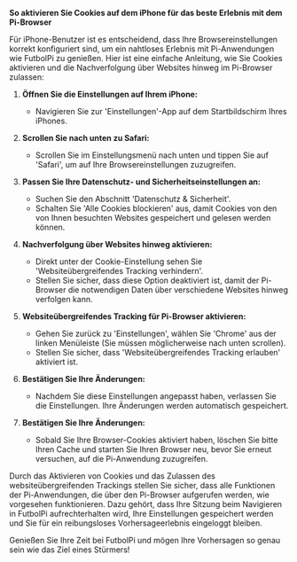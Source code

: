 **So aktivieren Sie Cookies auf dem iPhone für das beste Erlebnis mit dem Pi-Browser**

Für iPhone-Benutzer ist es entscheidend, dass Ihre Browsereinstellungen korrekt konfiguriert sind, um ein nahtloses Erlebnis mit Pi-Anwendungen wie FutbolPi zu genießen. Hier ist eine einfache Anleitung, wie Sie Cookies aktivieren und die Nachverfolgung über Websites hinweg im Pi-Browser zulassen:

1. **Öffnen Sie die Einstellungen auf Ihrem iPhone:**

   - Navigieren Sie zur 'Einstellungen'-App auf dem Startbildschirm Ihres iPhones.

2. **Scrollen Sie nach unten zu Safari:**

   - Scrollen Sie im Einstellungsmenü nach unten und tippen Sie auf 'Safari', um auf Ihre Browsereinstellungen zuzugreifen.

3. **Passen Sie Ihre Datenschutz- und Sicherheitseinstellungen an:**

   - Suchen Sie den Abschnitt 'Datenschutz & Sicherheit'.
   - Schalten Sie 'Alle Cookies blockieren' aus, damit Cookies von den von Ihnen besuchten Websites gespeichert und gelesen werden können.

4. **Nachverfolgung über Websites hinweg aktivieren:**

   - Direkt unter der Cookie-Einstellung sehen Sie 'Websiteübergreifendes Tracking verhindern'.
   - Stellen Sie sicher, dass diese Option deaktiviert ist, damit der Pi-Browser die notwendigen Daten über verschiedene Websites hinweg verfolgen kann.

5. **Websiteübergreifendes Tracking für Pi-Browser aktivieren:**

   - Gehen Sie zurück zu 'Einstellungen', wählen Sie 'Chrome' aus der linken Menüleiste (Sie müssen möglicherweise nach unten scrollen).
   - Stellen Sie sicher, dass 'Websiteübergreifendes Tracking erlauben' aktiviert ist.

6. **Bestätigen Sie Ihre Änderungen:**

   - Nachdem Sie diese Einstellungen angepasst haben, verlassen Sie die Einstellungen. Ihre Änderungen werden automatisch gespeichert.

7. **Bestätigen Sie Ihre Änderungen:**
   - Sobald Sie Ihre Browser-Cookies aktiviert haben, löschen Sie bitte Ihren Cache und starten Sie Ihren Browser neu, bevor Sie erneut versuchen, auf die Pi-Anwendung zuzugreifen.

Durch das Aktivieren von Cookies und das Zulassen des websiteübergreifenden Trackings stellen Sie sicher, dass alle Funktionen der Pi-Anwendungen, die über den Pi-Browser aufgerufen werden, wie vorgesehen funktionieren. Dazu gehört, dass Ihre Sitzung beim Navigieren in FutbolPi aufrechterhalten wird, Ihre Einstellungen gespeichert werden und Sie für ein reibungsloses Vorhersageerlebnis eingeloggt bleiben.

Genießen Sie Ihre Zeit bei FutbolPi und mögen Ihre Vorhersagen so genau sein wie das Ziel eines Stürmers!
